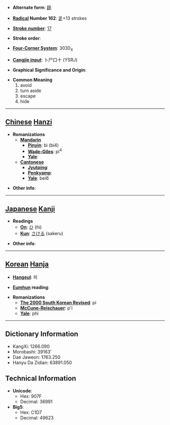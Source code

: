 * '''Alternate form''': [[辟]]

* '''[[Wiktionary:Chinese radical index| Radical]] Number 162''': [[Wiktionary:Chinese radical index 辵|辵]]+13 strokes

* '''[[Wiktionary:Chinese total strokes index|Stroke number]]''': [[Wiktionary:Chinese total strokes index 17|17]]

* '''Stroke order''': 

* '''[[Wiktionary:Chinese four corner index|Four-Corner System]]''': 3030<sub>4</sub>

* '''[[Wiktionary:Chinese Cangjie index|Cangjie input]]''': 卜尸口十 (YSRJ)

* '''Graphical Significance and Origin''': 

* '''Common Meaning'''
*#avoid
*# turn aside
*# escape
*# hide


----

== [[Chinese]] [[Hanzi]] ==

* '''Romanizations'''
** '''[[Mandarin]]'''
*** '''[[Pinyin]]''': bì (bi4)
*** '''[[Wade-Giles]]''': pi<sup>4</sup>
*** '''[[Yale]]''': 
** '''[[Cantonese]]'''
*** '''[[Jyutping]]''':
*** '''[[Penkyamp]]''': 
*** '''[[Yale]]''': bei6

* '''Other info''': 

----

== [[Japanese]] [[Kanji]] ==

* '''Readings'''
** '''[[On]]''': [[ひ]] (hi)
** '''[[Kun]]''': [[さける]] (sakeru)

* '''Other info''':  

----

== [[Korean]] [[Hanja]] ==

* '''[[Hangeul]]''': 피

* '''[[Eumhun]] reading''': 

* '''Romanizations'''
** '''[[The 2000 South Korean Revised Romanization|The 2000 South Korean Revised]]''': pi
** '''[[McCune-Reischauer]]''': p'i
** '''[[Yale]]''': phi

----

== Dictionary Information ==

* KangXi: 1266.090
* Morobashi: 39163'
* Dae Jaweon: 1763.250
* Hanyu Da Zidian: 63891.050

== Technical Information ==

* '''Unicode''':
** Hex: 907F
** Decimal: 36991
* '''Big5''':
** Hex: C1D7
** Decimal: 49623